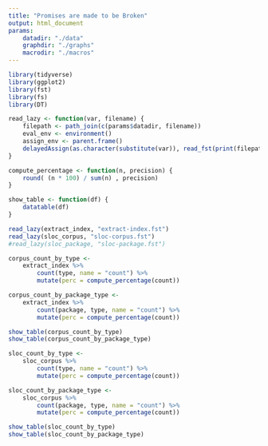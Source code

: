 ```yaml
---
title: "Promises are made to be Broken"
output: html_document
params:
    datadir: "./data"
    graphdir: "./graphs"
    macrodir: "./macros"
---
```


```r
library(tidyverse)
library(ggplot2)
library(fst)
library(fs)
library(DT)
```

```r
read_lazy <- function(var, filename) {
    filepath <- path_join(c(params$datadir, filename))
    eval_env <- environment()
    assign_env <- parent.frame()
    delayedAssign(as.character(substitute(var)), read_fst(print(filepath)), eval_env, assign_env) 
}

compute_percentage <- function(n, precision) {
    round( (n * 100) / sum(n) , precision)
}

show_table <- function(df) {
    datatable(df)
}

read_lazy(extract_index, "extract-index.fst")
read_lazy(sloc_corpus, "sloc-corpus.fst")
#read_lazy(sloc_package, "sloc-package.fst")
```

```r
corpus_count_by_type <-
    extract_index %>%
        count(type, name = "count") %>%
        mutate(perc = compute_percentage(count))

corpus_count_by_package_type <-
    extract_index %>%
        count(package, type, name = "count") %>%
        mutate(perc = compute_percentage(count))

show_table(corpus_count_by_type)
show_table(corpus_count_by_package_type)
```

```r
sloc_count_by_type <-
    sloc_corpus %>%
        count(type, name = "count") %>%
        mutate(perc = compute_percentage(count))

sloc_count_by_package_type <-
    sloc_corpus %>%
        count(package, type, name = "count") %>%
        mutate(perc = compute_percentage(count))

show_table(sloc_count_by_type)
show_table(sloc_count_by_package_type)
```
